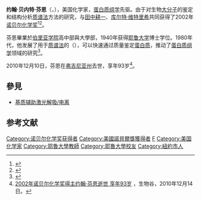 {{Infobox scientist
| name              = 约翰·贝内特·芬恩博士<br>(John Bennett Fenn)
| image             = John B Fenn01.jpg
| birth_date        = {{birth date|1917|6|15}}<ref name="natureobit">{{Cite journal | last1 = Robinson | first1 = Carol V. | authorlink1 = Carol V. Robinson| title = John Fenn (1917–2010) Chemist who enabled mass spectrometry to weigh up biology| doi = 10.1038/469300a | journal = Nature | volume = 469 | issue = 7330 | pages = 300 | year = 2011 | pmid =  21248828| pmc = }}</ref>
| birth_place       = [[紐約|紐約]], [[紐約市|紐約市]]
| death_date         = {{death date and age|2010|12|10|1917|6|15}}
| death_place        = [[弗吉尼亚州|弗吉尼亚州]], [[里士满_(维吉尼亚州)|里士满]]
| residence         = [[美国|美国]]
| nationality       = [[美国|美国]]
| field             = [[化学|化学]]
| work_institutions = [[Princeton_University|Princeton University]]<br />[[耶鲁大学|耶鲁大学]]<br />[[Virginia_Commonwealth_University|Virginia Commonwealth University]]
| alma_mater        = [[伯里亚学院|伯里亚学院]]<br />[[耶鲁大学|耶鲁大学]]
| doctoral_advisor  = 
| doctoral_students = 
| known_for         = [[电喷雾离子化法|电喷雾离子化法]]
| prizes            = [[诺贝尔化学奖|诺贝尔化学奖]] (2002年)
| footnotes         = 
}}

'''约翰·贝内特·芬恩'''（{{lang-en|John Bennett Fenn}}，{{bd|1917年|6月15日|2010年|12月10日|Fenn}}），美国化学家，[[蛋白质组学|蛋白质组学]]先驱。由于对生物[[高分子|大分子]]的鉴定和结构分析[[质谱法|质谱法]]方法的研究，与[[田中耕一|田中耕一]]、[[库尔特·维特里希|库尔特·维特里希]]共同获得了2002年[[诺贝尔化学奖|诺贝尔化学奖]]<ref>{{Cite web |url=http://nobelprize.org/nobel_prizes/chemistry/laureates/2002/fenn-autobio.html |title=诺贝尔官方网站约翰·贝内特·芬恩自传 |access-date=2007-10-24 |archive-date=2013-05-09 |archive-url=https://web.archive.org/web/20130509051630/http://www.nobelprize.org/nobel_prizes/chemistry/laureates/2002/fenn-autobio.html |dead-url=no }}</ref><ref>{{Cite web |url=http://www.ch.ntu.edu.tw/nobel/2002.html |title=存档副本 |access-date=2016-05-02 |archive-date=2016-07-01 |archive-url=https://web.archive.org/web/20160701113834/http://www.ch.ntu.edu.tw/nobel/2002.html |dead-url=no }}</ref>。

芬恩畢業於[[伯里亚学院|伯里亚学院]]高中部與大學部，1940年获得[[耶鲁大学|耶鲁大学]]博士学位。1980年代，他发展了用于[[质谱法|质谱法]]的{{le|电喷雾离子化法|Electrospray ionisation}}（{{lang|en|electrospray ionisation}}），可以快速通过质量鉴定[[蛋白质|蛋白质]]，推动了[[蛋白质组学|蛋白质组学]]领域的研究<ref>{{cite news | url=http://news.sciencenet.cn/htmlnews/2010/12/241506.shtm?id=241506 | title=2002年诺贝尔化学奖得主约翰·芬恩逝世 | accessdate=2010-12-15 | author=张笑 | date=2010-12-14 | publisher=科学网 | archive-date=2020-09-14 | archive-url=https://web.archive.org/web/20200914201458/http://news.sciencenet.cn/htmlnews/2010/12/241506.shtm?id=241506 | dead-url=no }}</ref>。

2010年12月10日，芬恩在[[弗吉尼亚州|弗吉尼亚州]]去世，享年93岁<ref>[http://www.bioon.com/master/talent/467915.shtml 2002年诺贝尔化学奖得主约翰·芬恩逝世 享年93岁] {{Wayback|url=http://www.bioon.com/master/talent/467915.shtml |date=20151118175850 }}，生物谷，2010年12月14日。</ref>。

==參見==
*[[基质辅助激光解吸/电离|基质辅助激光解吸/电离]]

==参考文献==
<div class="references-small">
<references></references>
</div>

{{诺贝尔化学奖获得者 (2001年-2025年)}}
{{Authority control}}
{{DEFAULTSORT:Fenn, John Bennett}}
[[Category:诺贝尔化学奖获得者|Category:诺贝尔化学奖获得者]]
[[Category:美國諾貝爾獎獲得者|Category:美國諾貝爾獎獲得者]]
[[Category:美国国家科学院院士|F]]
[[Category:美国化学家|Category:美国化学家]]
[[Category:耶魯大學教師|Category:耶魯大學教師]]
[[Category:耶魯大學校友|Category:耶魯大學校友]]
[[Category:紐約市人|Category:紐約市人]]
